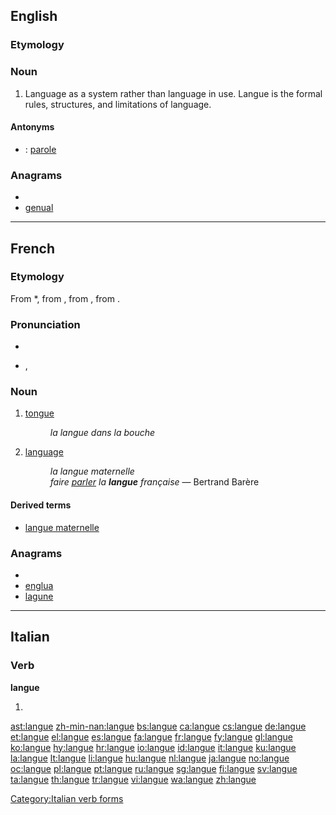==English==

===Etymology===
{{etyl|fr|en}}

===Noun===
{{wikipedia|parole}}
{{en-noun|-}}

# {{linguistics}} Language as a system rather than language in use. Langue is the formal rules, structures, and limitations of language.

====Antonyms====
* {{italbrac|language in use}}: [[parole]]

===Anagrams===
* {{alphagram|aeglnu}}
* [[genual#English|genual]]

----
==French==

===Etymology===
From {{etyl|VL.|fr}} *{{term||linguaticum}}, from {{etyl|la|fr}} {{term|lingua||tongue, speech, language|lang=la}}, from {{etyl|OL.|fr}} {{term|dingua|lang=la}}, from {{proto|Indo-European|dnghwa-|tongue, speech, language|lang=fr}}.

===Pronunciation===
* {{audio|Fr-langue.ogg|audio}}
* {{IPA|/lɑ̃ɡ/|lang=fr}}, {{SAMPA|/lA~g/}}

===Noun===
{{fr-noun|f}}

# {{anatomy|lang=fr}} [[tongue]]
#: ''la langue dans la bouche''
# {{linguistics|lang=fr}} [[language]] {{italbrac|system of communication using written or spoken words}}
#: ''la langue maternelle''
#: ''faire [[parler]] la '''langue''' française'' &mdash; Bertrand Barère

====Derived terms====
* [[langue maternelle]]

===Anagrams===
* {{alphagram|aeglnu}}
* [[englua#French|englua]]
* [[lagune#French|lagune]]

----
==Italian==

===Verb===
'''langue'''

# {{form of|[[third-person|Third-person]] [[singular]] [[present tense]]|[[languire#Italian|languire]]|lang=Italian}}

[[Category:Italian verb forms]]

[[ast:langue]]
[[zh-min-nan:langue]]
[[bs:langue]]
[[ca:langue]]
[[cs:langue]]
[[de:langue]]
[[et:langue]]
[[el:langue]]
[[es:langue]]
[[fa:langue]]
[[fr:langue]]
[[fy:langue]]
[[gl:langue]]
[[ko:langue]]
[[hy:langue]]
[[hr:langue]]
[[io:langue]]
[[id:langue]]
[[it:langue]]
[[ku:langue]]
[[la:langue]]
[[lt:langue]]
[[li:langue]]
[[hu:langue]]
[[nl:langue]]
[[ja:langue]]
[[no:langue]]
[[oc:langue]]
[[pl:langue]]
[[pt:langue]]
[[ru:langue]]
[[sg:langue]]
[[fi:langue]]
[[sv:langue]]
[[ta:langue]]
[[th:langue]]
[[tr:langue]]
[[vi:langue]]
[[wa:langue]]
[[zh:langue]]